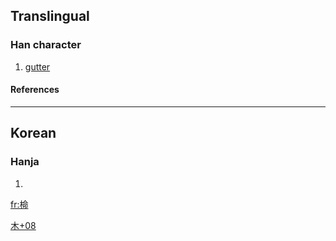 ==Translingual==
===Han character===
{{Han char|rn=75|rad=木|as=08|sn=12|four=|canj=木人一中 (DOML)}}
# [[gutter]]
====References====
{{Han ref|kx=0537.131|dkj=|dj=0924.150|hdz=21235.031|uh=6927|ud=26919|bh=|bd=}}

----
==Korean==
===Hanja===
{{ko-hanja|hangeul=[[명]]|eumhun=|rv=myeong|mr=myŏng|y=myeng}}
# {{defn|Korean}}


[[Category:Korean-only CJKV Characters|木+08]]

[[fr:椧]]
